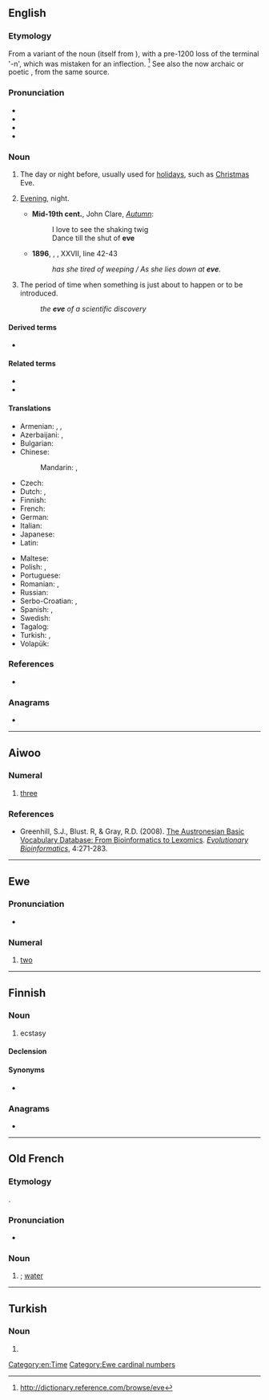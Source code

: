 {{also|Eve|EVE|éve|Ève|Êve|Eʋe}}
==English==

===Etymology===
From a variant of the {{etyl|enm|en}} noun {{m|enm|even}} (itself from {{etyl|ang|en}} {{m|ang|ǣfen}}), with a pre-1200 loss of the terminal '-n', which was mistaken for an inflection. <ref>http://dictionary.reference.com/browse/eve</ref> See also the now archaic or poetic {{m|en|even||evening}}, from the same source.

===Pronunciation===
* {{IPA|/iːv/|lang=en}}
* {{audio|en-us-eve.ogg|Audio (US)|lang=en}}
* {{rhymes|iːv|lang=en}}
* {{homophones|lang=en|eave|Eve}}

===Noun===
{{en-noun}}

# The day or night before, usually used for [[holiday]]s, such as [[Christmas]] Eve.
# {{lb|en|archaic|poetic}} [[evening|Evening]], night.
#* '''Mid-19th cent.''', John Clare, ''[[s:Autumn (Clare)|Autumn]]'':
#*: I love to see the shaking twig
#*: Dance till the shut of '''eve'''
#* '''1896''', {{w|A. E. Housman}}, ''{{w|A Shropshire Lad}}'', XXVII, line 42-43
#*: '' has she tired of weeping /  As she lies down at '''eve'''.''
# {{senseid|en|prior}} {{lb|en|figurative}} The period of time when something is just about to happen or to be introduced.
#: ''the '''eve''' of a scientific discovery''

====Derived terms====
* {{l|en|yestereve}}

====Related terms====
* {{l|en|evening}}
* {{l|en|even}}

====Translations====
{{trans-top|day or night before}}
* Armenian: {{t+|hy|նախօրյակ|sc=Armn}}, {{t+|hy|նախօրե|sc=Armn}}, {{t+|hy|ճրագալույց|sc=Armn}} {{qualifier|of Christmas, Epiphany and Easter}}
* Azerbaijani: {{t+|az|qabaq}}, {{t|az|ərəfə}}
* Bulgarian: {{t|bg|навечерие|n|sc=Cyrl}}
* Chinese:
*: Mandarin: {{t+|cmn|前夕|tr=qiánxī|sc=Hani}}, {{t+|cmn|前夜|tr=qiányè|sc=Hani}}
* Czech: {{t+|cs|předvečer|m}}
* Dutch: {{t+|nl|vooravond|m}}, {{t|nl|vigilie|f}}
* Finnish: {{t+|fi|aatto}}
* French: {{t+|fr|veille|f}}
* German: {{t+|de|Vorabend|m}}
* Italian: {{t+|it|vigilia|f}}
* Japanese: {{t+|ja|前夜|tr=ぜんや, zen'ya|sc=Jpan}}
* Latin: {{t|la|vesper|m}}
{{trans-mid}}
* Maltese: {{t|mt|lejliet}}
* Polish: {{t+|pl|wigilia|f}}, {{t+|pl|przeddzień|m-in}}
* Portuguese: {{t+|pt|véspera|f}}
* Romanian: {{t+|ro|ajun|n}}, {{t+|ro|preziuă|f}}
* Russian: {{t+|ru|кану́н|m}}
* Serbo-Croatian: {{t+|sh|predvečerje}}, {{t+|sh|predveče}}
* Spanish: {{t+|es|víspera|f}}, {{t+|es|vigilia|f}}
* Swedish: {{t+|sv|afton|c}}
* Tagalog: {{t|tl|bisperas}}
* Turkish: {{t+|tr|arefe}}, {{t+|tr|akşam}}
* Volapük: {{t+|vo|büsoar}}
{{trans-bottom}}

===References===
* {{R:OneLook}}
<references/>

===Anagrams===
* {{anagrams|en|a=eev|EeV|Vee|vee}}

[[Category:en:Time]]

----

==Aiwoo==

===Numeral===
{{head|nfl|numeral}}

# [[three]]

===References===
* Greenhill, S.J., Blust. R, & Gray, R.D. (2008). [https://abvd.shh.mpg.de/publications/index.php?pub=Greenhill_et_al2008 The Austronesian Basic Vocabulary Database: From Bioinformatics to Lexomics]. ''[http://journals.sagepub.com/doi/abs/10.4137/EBO.S893 Evolutionary Bioinformatics]'', 4:271-283.

----

==Ewe==

===Pronunciation===
* {{IPA|/ˈeve/|lang=ee}}

===Numeral===
{{head|ee|numeral}}

# [[two]]

[[Category:Ewe cardinal numbers]]

----

==Finnish==

===Noun===
{{fi-noun}}

# {{lb|fi|slang}} ecstasy {{gloss|drug}}

====Declension====
{{fi-decl-nalle|ev|||ä}}

====Synonyms====
* {{l|fi|ekstaasi}}

===Anagrams===
* {{anagrams|fi|a=eev|vee}}

----

==Old French==

===Etymology===
{{etyl|la|fro}} {{m|la|aqua}}.

===Pronunciation===
* {{IPA|/ˈɛ.wə/|lang=fro}}

===Noun===
{{fro-noun|f}}

# {{alternative form of|iaue|lang=fro|nodot=1}}; [[water]]

----

==Turkish==

===Noun===
{{tr-noun-form}}

# {{inflection of|ev||s|dat|lang=tr}}